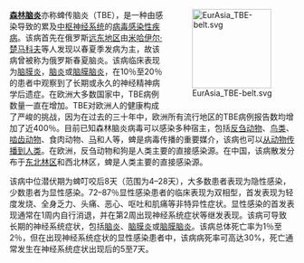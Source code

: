 <div style="float:right;margin-left:0.5em;">
[[File:EurAsia_TBE-belt.svg|140px]]
</div>

'''[[森林脑炎|森林脑炎]]'''亦称蜱传脑炎（TBE），是一种由{{le|森林脑炎病毒|Tick-borne encephalitis virus}}感染导致的累及[[中樞神經系統|中枢神经系统]]的[[病毒|病毒]][[感染|感染性疾病]]。该病首先在俄罗斯[[远东地区|远东地区]]由[[米哈伊尔·楚马科夫|米哈伊尔·楚马科夫]]等人发现以春夏季发病为主，故该病曾被称为俄罗斯春夏脑炎。该病临床表现为[[脑膜炎|脑膜炎]]，[[脑炎|脑炎]]或[[腦膜腦炎|脑膜脑炎]]，在10％至20％的患者中观察到了长期或永久的神经精神病学后遗症。在欧洲大多数国家中，TBE病例数量一直在增加。TBE对欧洲人的健康构成了严峻的挑战，因为在过去的三十年中，欧洲所有流行地区的TBE病例报告数均增加了近400％。目前已知森林脑炎病毒可以感染多种宿主，包括[[反芻|反刍动物]]、[[鸟|鸟类]]、[[啮齿目|啮齿动物]]、食肉动物、[[马|马]]和人等，蜱是病毒传播的重要媒介，该病也可以[[人畜共通傳染病|从动物传播到人类]]。在欧洲，反刍动物和狗是人类主要的直接感染源。在中国，该病散发分布于[[大兴安岭|东北林区]]和西北林区，蜱是人类主要的直接感染源。

该病中位潜伏期为蜱叮咬后8天（范围为4–28天），大多数患者表现为隐性感染，少数患者为显性感染。72–87％显性感染患者的临床表现为双相型，首发表现为轻度发烧、全身乏力、头痛、恶心、呕吐和肌痛等非特异性症状。显性感染的首发表现通常在1周内自行消退，并在第2周出现神经系统症状等继发表现。该病可导致长期的神经系统症状，包括[[脑炎|脑炎]]、[[脑膜炎|脑膜炎]]或[[腦膜腦炎|脑膜脑炎]]。该病总体死亡率为1％至2％，但在出现神经系统症状的显性感染患者中，该病病死率可高达30%，死亡通常发生在神经系统症状出现后的5至7天。
